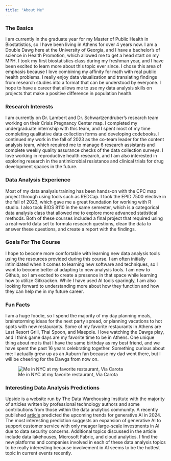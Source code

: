 ```yaml
---
title: "About Me"
---
```


### The Basics

I am currently in the graduate year for my Master of Public Health in Biostatistics, so I have been living in Athens for over 4 years now. I am a Double Dawg here at the University of Georgia, and I have a bachelor's of science in Health Promotion, which allowed me to get a head start on my MPH. I took my first biostatistics class during my freshman year, and I have been excited to learn more about this topic ever since. I chose this area of emphasis because I love combining my affinity for math with real public health problems. I really enjoy data visualization and translating findings from research studies into a format that can be understood by everyone. I hope to have a career that allows me to use my data analysis skills on projects that make a positive difference in population health.

### Research Interests

I am currently on Dr. Lambert and Dr. Schwartzendruber's research team working on their Crisis Pregnancy Center map. I completed my undergraduate internship with this team, and I spent most of my time completing qualitative data collection forms and developing codebooks. I continued my work in the fall of 2023 as the co-team leader for the content analysis team, which required me to manage 6 research assistants and complete weekly quality assurance checks of the data collection surveys. I love working in reproductive health research, and I am also interested in exploring research in the antimicrobial resistance and clinical trials for drug development spaces in the future.

### Data Analysis Experience

Most of my data analysis training has been hands-on with the CPC map project through using tools such as REDCap. I took the EPID 7500 elective in the fall of 2023, which gave me a great foundation for working with R studio. I also took BIOS 8110 in the same semester, which is a categorical data analysis class that allowed me to explore more advanced statistical methods. Both of these courses included a final project that required using a real-world data set to formula research questions, clean the data to answer these questions, and create a report with the findings.

### Goals For The Course

I hope to become more comfortable with learning new data analysis tools using the resources provided during this course. I am often initially intimidated when it comes to learning new software and techniques, so I want to become better at adapting to new analysis tools. I am new to Github, so I am excited to create a presence in that space while learning how to utilize Gitkracken. While I have used AI tools sparingly, I am also looking forward to understanding more about how they function and how they can help me in my future career.

### Fun Facts

I am a huge foodie, so I spend the majority of my day planning meals, brainstorming ideas for the next party spread, or planning vacations to hot spots with new restaurants. Some of my favorite restaurants in Athens are Last Resort Grill, Thai Spoon, and Maepole. I love watching the Dawgs play, and I think game days are my favorite time to be in Athens. One unique thing about me is that I have the same birthday as my best friend, and we have spent the past 16 years celebrating together. Something curious about me: I actually grew up as an Auburn fan because my dad went there, but I will be cheering for the Dawgs from now on.

![Me in NYC at my favorite restaurant, Via Carota](aboutmepic.jpg)

### Interesting Data Analysis Predictions

Upside is a website run by The Data Warehousing Institute with the majority of articles written by professional technology authors and some contributions from those within the data analytics community. A recently published [article](https://tdwi.org/articles/2024/01/05/ta-all-shifting-sands-in-enterprise-data-and-ai-technologies-in-2024.aspx) predicted the upcoming trends for generative AI in 2024. The most interesting prediction suggests an expansion of generative AI to support customer service with only meager large-scale investments in AI due to data security concerns. Additional topics discussed in the article include data lakehouses, Microsoft Fabric, and cloud analytics. I find the new platforms and companies involved in each of these data analysis topics to be really interesting because involvement in AI seems to be the hottest topic in current events recently.
